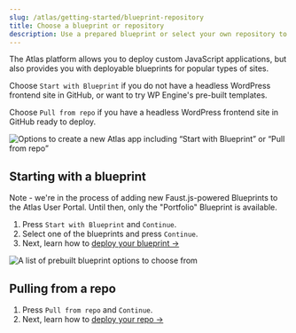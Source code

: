 ```yaml
---
slug: /atlas/getting-started/blueprint-repository
title: Choose a blueprint or repository
description: Use a prepared blueprint or select your own repository to deploy to Atlas.
---
```


The Atlas platform allows you to deploy custom JavaScript applications, but also provides you with deployable blueprints for popular types of sites.

Choose `Start with Blueprint` if you do not have a headless WordPress frontend site in GitHub, or want to try WP Engine's pre-built templates.

Choose `Pull from repo` if you have a headless WordPress frontend site in GitHub ready to deploy.

![Options to create a new Atlas app including “Start with Blueprint” or “Pull from repo”](./assets/img/new-atlas-app.png)

## Starting with a blueprint

Note - we're in the process of adding new Faust.js-powered Blueprints to the Atlas User Portal. Until then, only the "Portfolio" Blueprint is available.

1. Press `Start with Blueprint` and `Continue`.
2. Select one of the blueprints and press `Continue`.
3. Next, learn how to [deploy your blueprint &#8594;](./deploy-from-blueprint)

![A list of prebuilt blueprint options to choose from](./assets/img/portfolio-ecomm-blueprint.png)

## Pulling from a repo

1. Press `Pull from repo` and `Continue`.
2. Next, learn how to [deploy your repo &#8594;](./deploy-from-existing-repo)
